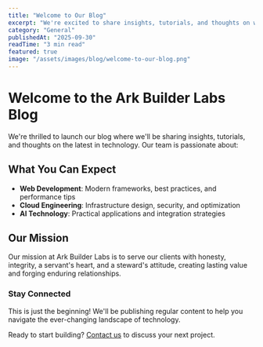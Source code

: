 ```yaml
---
title: "Welcome to Our Blog"
excerpt: "We're excited to share insights, tutorials, and thoughts on web development, cloud engineering, and AI technology."
category: "General"
publishedAt: "2025-09-30"
readTime: "3 min read"
featured: true
image: "/assets/images/blog/welcome-to-our-blog.png"
---
```


# Welcome to the Ark Builder Labs Blog

We're thrilled to launch our blog where we'll be sharing insights, tutorials, and thoughts on the latest in technology. Our team is passionate about:

## What You Can Expect

- **Web Development**: Modern frameworks, best practices, and performance tips
- **Cloud Engineering**: Infrastructure design, security, and optimization
- **AI Technology**: Practical applications and integration strategies

## Our Mission

Our mission at Ark Builder Labs is to serve our clients with honesty, integrity, a servant's heart, and a steward's attitude, creating lasting value and forging enduring relationships.

### Stay Connected

This is just the beginning! We'll be publishing regular content to help you navigate the ever-changing landscape of technology.

Ready to start building? [Contact us](/contact) to discuss your next project.